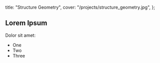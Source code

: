   title: "Structure Geometry",
  cover: "/projects/structure_geometry.jpg",
};

## Lorem Ipsum

Dolor sit amet:

- One
- Two
- Three
